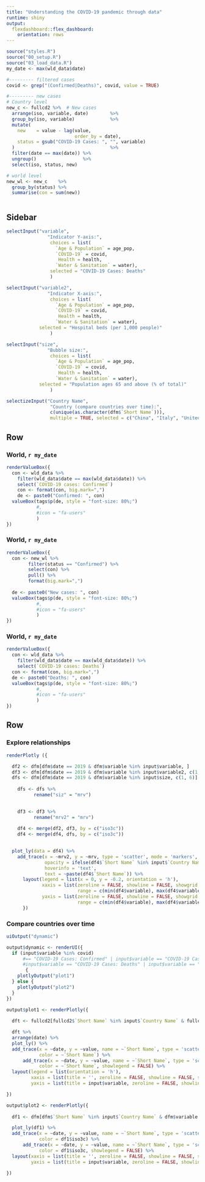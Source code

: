 ```yaml
---
title: "Understanding the COVID-19 pandemic through data"
runtime: shiny
output: 
  flexdashboard::flex_dashboard:
    orientation: rows
---
```


```r
source("styles.R")
source("00_setup.R")
source("03_load_data.R")
my_date <- max(wld_data$date)

#--------- filtered cases
covid <- grep("(Confirmed|Deaths)", covid, value = TRUE)

#--------- new cases
# Country level
new_c <- fullcd2 %>%  # New cases
  arrange(iso, variable, date)        %>% 
  group_by(iso, variable)             %>% 
  mutate(
    new    = value - lag(value, 
                         order_by = date),
    status = gsub("COVID-19 Cases: ", "", variable)
  )                                   %>% 
  filter(date == max(date)) %>% 
  ungroup()                 %>% 
  select(iso, status, new)

# world level
new_wl <- new_c    %>% 
  group_by(status) %>% 
  summarise(con = sum(new))



```


Sidebar { .sidebar data-width=250}
-----------------------------------------------------------------------

```r

selectInput("variable",
               "Indicator Y-axis:",
                choices = list(
                  `Age & Population` = age_pop,
                  `COVID-19` = covid,
                   Health = health,
                  `Water & Sanitation` = water),  
                selected = "COVID-19 Cases: Deaths"
                )    

selectInput("variable2",
               "Indicator X-axis:",
                choices = list(
                  `Age & Population` = age_pop,
                  `COVID-19` = covid,
                   Health = health,
                  `Water & Sanitation` = water),                
            selected = "Hospital beds (per 1,000 people)"
                ) 

selectInput("size",
               "Bubble size:",
                choices = list(
                  `Age & Population` = age_pop,
                  `COVID-19` = covid,
                   Health = health,
                  `Water & Sanitation` = water),                
            selected = "Population ages 65 and above (% of total)"
                ) 

selectizeInput("Country Name",
                "Country (compare countries over time):",
                c(unique(as.character(dfm$`Short Name`))),
                multiple = TRUE, selected = c("China", "Italy", "United States", "Spain", "Iran"))

```

Row  {data-height=130}
-----------------------------------------------------------------------
### World, `r my_date`
```r
renderValueBox({
  con <- wld_data %>%
    filter(wld_data$date == max(wld_data$date)) %>%
    select(`COVID-19 cases: Confirmed`)
    con <- format(con, big.mark=",")
    de <- paste0("Confirmed: ", con)
  valueBox(tags$p(de, style = "font-size: 80%;")
           #, 
           #icon = "fa-users"
           )
})
```

### World, `r my_date`
```r
renderValueBox({
  con <- new_wl %>% 
        filter(status == "Confirmed") %>% 
        select(con) %>% 
        pull() %>% 
        format(big.mark=",")
      
  de <- paste0("New cases: ", con)
  valueBox(tags$p(de, style = "font-size: 80%;")
           #, 
           #icon = "fa-users"
           )
})
```

### World, `r my_date`
```r
renderValueBox({
  con <- wld_data %>%
    filter(wld_data$date == max(wld_data$date)) %>%
    select(`COVID-19 cases: Deaths`)
  con <- format(con, big.mark=",")
  de <- paste0("Deaths: ", con)
  valueBox(tags$p(de, style = "font-size: 80%;")
           #, 
           #icon = "fa-users"
           )
})
```

Row  {data-height=500}
-----------------------------------------------------------------------

### Explore relationships
```r
renderPlotly ({

  df2 <- dfm[dfm$date == 2019 & dfm$variable %in% input$variable, ]
  df3 <- dfm[dfm$date == 2019 & dfm$variable %in% input$variable2, c(1, 6)]
  dfs <- dfm[dfm$date == 2019 & dfm$variable %in% input$size, c(1, 6)]
   
    dfs <- dfs %>%
          rename("siz" = "mrv")

     
    df3 <- df3 %>%
          rename("mrv2" = "mrv")
  
    df4 <- merge(df2, df3, by = c("iso3c"))   
    df4 <- merge(df4, dfs, by = c("iso3c"))  
  

  plot_ly(data = df4) %>%
    add_trace(x = ~mrv2, y = ~mrv, type = 'scatter', mode = 'markers', color = ~Region, size = ~siz, 
              opacity = ifelse(df4$`Short Name` %in% input$`Country Name`, 1, 0.7), ## opacity not working
              hoverinfo = 'text',
              text = ~paste(df4$`Short Name`)) %>%
      layout(legend = list(x = 0, y = -0.2, orientation = 'h'),
             xaxis = list(zeroline = FALSE, showline = FALSE, showgrid = T, title = input$variable2,
                          range = c(min(df4$variable), max(df4$variable))),
             yaxis = list(zeroline = FALSE, showline = FALSE, showgrid = T, title = input$variable,
                          range = c(min(df4$variable), max(df4$variable))))
      })

```


### Compare countries over time
```r

uiOutput("dynamic")

output$dynamic <- renderUI({ 
  if (input$variable %in% covid)
      #== "COVID-19 Cases: Confirmed" | input$variable == "COVID-19 Cases: Recovered" |
      #input$variable == "COVID-19 Cases: Deaths" | input$variable == "COVID-19 Cases: Active"
       {
    plotlyOutput("plot1")
  } else {
    plotlyOutput("plot2")
  }
})

output$plot1 <- renderPlotly({
  
  dft <- fullcd2[fullcd2$`Short Name` %in% input$`Country Name` & fullcd2$variable %in% input$variable,]  

  dft %>%
  arrange(date) %>%
  plot_ly() %>%
  add_trace(x = ~date, y = ~value, name = ~`Short Name`, type = 'scatter', mode = 'lines',
            color = ~`Short Name`) %>%
      add_trace(x = ~date, y = ~value, name = ~`Short Name`, type = 'scatter', mode = 'markers',
            color = ~`Short Name`, showlegend = FALSE) %>%
  layout(legend = list(orientation = 'h'),
         xaxis = list(title = '', zeroline = FALSE, showline = FALSE, showgrid = T), 
         yaxis = list(title = input$variable, zeroline = FALSE, showline = FALSE, showgrid = T))

})

output$plot2 <- renderPlotly({
    
  df1 <- dfm[dfm$`Short Name` %in% input$`Country Name` & dfm$variable %in% input$variable,]  

  plot_ly(df1) %>%
  add_trace(x = ~date, y = ~value, name = ~`Short Name`, type = 'scatter', mode = 'lines',
            color = df1$iso3c) %>%
      add_trace(x = ~date, y = ~value, name = ~`Short Name`, type = 'scatter', mode = 'markers',
            color = df1$iso3c, showlegend = FALSE) %>%
  layout(xaxis = list(title = '', zeroline = FALSE, showline = FALSE, showgrid = T), 
         yaxis = list(title = input$variable, zeroline = FALSE, showline = FALSE, showgrid = T))

})

```

<!-- COVID-19 Cases -->
<!-- ===================================== -->

<!-- Sidebar { .sidebar data-width=250} -->
<!-- ----------------------------------------------------------------------- -->

<!-- ```{r} -->

<!-- selectInput("Country", -->
<!--                 "Country:", -->
<!--                 c(unique(as.character(dfm$`Short Name`))), -->
<!--                  selected = "China") -->

<!-- ``` -->

<!-- Row  {data-height=130} -->
<!-- ----------------------------------------------------------------------- -->
<!-- ### Selected country, `r my_date` -->
<!-- ```{r} -->

<!-- renderValueBox({ -->
<!--     con <- fullcd2[(fullcd2$variable == "COVID-19 Cases: Confirmed" & -->
<!--                    fullcd2$date == max(fullcd2$date) & -->
<!--                    fullcd2$`Short Name` == input$Country), "value"] -->
<!--     con <- format(con, big.mark=",") -->
<!--     de <- paste0("Confirmed: ", con) -->
<!--   valueBox(tags$p(de, style = "font-size: 80%;"),  -->
<!--            icon = "fa-users") -->
<!-- }) -->
<!-- ``` -->

<!-- ### Selected country, `r my_date` -->
<!-- ```{r} -->
<!-- renderValueBox({ -->
<!--     con <- fullcd2[(fullcd2$variable == "COVID-19 Cases: Active" & -->
<!--                    fullcd2$date == max(fullcd2$date) & -->
<!--                    fullcd2$`Short Name` == input$Country), "value"] -->
<!--     con <- format(con, big.mark=",") -->
<!--     de <- paste0("Active: ", con) -->
<!--   valueBox(tags$p(de, style = "font-size: 80%;"),  -->
<!--            icon = "fa-users") -->
<!-- }) -->
<!-- ``` -->

<!-- ### Selected country, `r my_date` -->
<!-- ```{r} -->
<!-- renderValueBox({ -->
<!--     con <- fullcd2[(fullcd2$variable == "COVID-19 Cases: Deaths" & -->
<!--                    fullcd2$date == max(fullcd2$date) & -->
<!--                    fullcd2$`Short Name` == input$Country), "value"] -->
<!--     con <- format(con, big.mark=",") -->
<!--     de <- paste0("Deaths: ", con) -->
<!--   valueBox(tags$p(de, style = "font-size: 80%;"),  -->
<!--            icon = "fa-users") -->
<!-- }) -->
<!-- ``` -->

<!-- Row   -->
<!-- ----------------------------------------------------------------------- -->
<!-- ### Cumulative confirmed cases -->

<!-- ```{r} -->
<!-- plot_treemap <- function(input, case_type) { -->

<!--   tmp <- tmp[tmp$date == max(tmp$date),] -->


<!--   p <-  treemap(tmp, -->
<!--             draw = T, -->
<!--                index=c("Region", "name"), -->
<!--                vSize="value", -->
<!--                type="index", -->
<!--                palette = "Set2", -->
<!--                bg.labels = 150, -->
<!--                title = "", -->
<!--                border.col = "white", -->
<!--                inflate.labels=F, -->
<!--                fontsize.labels=c(15,13), -->
<!--                overlap.labels=0, -->
<!--                align.labels=list( -->
<!--                  c("left", "top"),  -->
<!--                  c("center", "center"), -->
<!--                border.lwds=c(1,1)  -->
<!--                ) -->
<!-- #    ), -->
<!-- #    rootname = "World" -->
<!--   ) -->

<!--   return(p) -->
<!-- } -->
<!--   renderPlot({ -->
<!--   plot_treemap(input, "COVID-19 Cases: Confirmed") -->
<!-- }) -->

<!-- #  -->
<!-- # ### Bubble map -->
<!-- # ```{r} -->
<!-- # leaflet(ccc) %>%  -->
<!-- #   addTiles()  %>%  -->
<!-- #   addCircleMarkers(~longitude, ~latitude, label = ~longlab, -->
<!-- #                    radius = ~ sqrt(mrv/10), -->
<!-- #                    stroke = FALSE, fillOpacity = 0.5, weight = 1)  -->
<!-- #  -->

<!-- # figure( -->
<!-- #        data = ccc, -->
<!-- #         plot = function(cnm, style = style_atlas_open(), quality = "low") { -->
<!-- #         breaks = c(200, 5000, 20000) -->
<!-- #         wbg_bubble_map(cnm, wbgmaps[[quality]], style, "mrv", -->
<!-- #         breaks, -->
<!-- #         max_size = 2 -->
<!-- #         ) -->
<!-- #         }, -->
<!-- #         aspect_ratio = 1.5 -->
<!-- #        ) -->

<!-- # renderLeaflet({ -->
<!-- #    -->
<!-- #   h <- reactive({ -->
<!-- #     a <- ccc[ccc$date %in% input$date,] -->
<!-- #   }) -->
<!-- #    -->
<!-- #   leaflet(h()) %>%  -->
<!-- #     addTiles()  %>%  -->
<!-- #     addCircleMarkers(h()$longitude, h()$latitude, label = h()$longlab, -->
<!-- #                      radius = h()$sqrt(value/10), -->
<!-- #                      stroke = FALSE, fillOpacity = 0.5, weight = 1)   -->
<!-- #    -->
<!-- # }) -->

<!-- ``` -->


<!-- ### New cases confirmed on `r my_date` -->

<!-- ```{r} -->

<!-- plot_treemap2 <- function(input, case_type) { -->

<!--   tmp1 <- tmp[tmp$date == max(tmp$date),] -->
<!--   tmp2 <- tmp[tmp$date == (max(tmp$date) - 1), c(1, 5)] -->
<!--   tmp2 <- tmp2 %>% -->
<!--             rename("val2" = "value") -->

<!--   tmp1 <- merge(tmp1, tmp2, by = "iso", all.x = T) -->

<!--   tmp1$new <- tmp1$value - tmp1$val2 -->

<!--     #  p <- d3tree3( -->
<!--    p <-  treemap(tmp1, -->
<!--             draw = T, -->
<!--                index=c("Region", "name"), -->
<!--                vSize="new", -->
<!--                type="index", -->
<!--                palette = "Set2", -->
<!--                bg.labels = 150, -->
<!--                title = "", -->
<!--                border.col = "white", -->
<!--                inflate.labels=F, -->
<!--                fontsize.labels=c(15,13), -->
<!--                overlap.labels=0, -->
<!--                align.labels=list( -->
<!--                  c("left", "top"),  -->
<!--                  c("center", "center"), -->
<!--                border.lwds=c(1,1)  -->
<!--                ) -->
<!-- #    ), -->
<!-- #    rootname = "World" -->
<!--   ) -->

<!--   return(p) -->
<!-- } -->

<!-- renderPlot({ -->
<!--   plot_treemap2(input, "COVID-19 Cases: Confirmed") -->
<!-- }) -->
<!-- ``` -->
